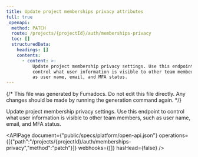 ```yaml
---
title: Update project memberships privacy attributes
full: true
_openapi:
  method: PATCH
  route: /projects/{projectId}/auth/memberships-privacy
  toc: []
  structuredData:
    headings: []
    contents:
      - content: >-
          Update project membership privacy settings. Use this endpoint to
          control what user information is visible to other team members, such
          as user name, email, and MFA status.
---
```


{/* This file was generated by Fumadocs. Do not edit this file directly. Any changes should be made by running the generation command again. */}

Update project membership privacy settings. Use this endpoint to control what user information is visible to other team members, such as user name, email, and MFA status.

<APIPage document={"public/specs/platform/open-api.json"} operations={[{"path":"/projects/{projectId}/auth/memberships-privacy","method":"patch"}]} webhooks={[]} hasHead={false} />